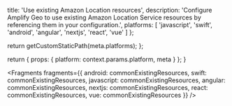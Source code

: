 
  title: 'Use existing Amazon Location resources',
  description: 'Configure Amplify Geo to use existing Amazon Location Service resources by referencing them in your configuration.',
  platforms: [
    'javascript',
    'swift',
    'android',
    'angular',
    'nextjs',
    'react',
    'vue'
  ]
};

  return getCustomStaticPath(meta.platforms);
};

  return {
    props: {
      platform: context.params.platform,
      meta
    }
  };
}


<Fragments
  fragments={{
    android: commonExistingResources,
    swift: commonExistingResources,
    javascript: commonExistingResources,
    angular: commonExistingResources,
    nextjs: commonExistingResources,
    react: commonExistingResources,
    vue: commonExistingResources
  }}
/>
